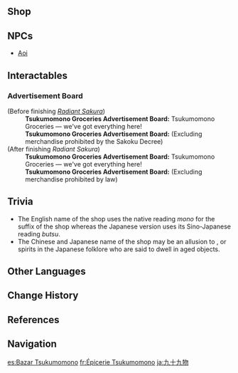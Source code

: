 {{Stub|At some point either in the story or in previous patches this shop's icon in fact did not show on the minimap, is it tied to the story progression or a patch fix?}}
{{Location Infobox
|image        = Tsukumomono Groceries.png
|type         = Point of Interest
|type2        = General Goods Shop
|region       = Inazuma
|area         = Narukami Island
|subarea      = Inazuma City
|poi          = Tenryou
}}
{{Location Intro|description=<p>{{If Self|Tsukumomono Groceries|It|Tsukumomono Groceries}} is run by [[Aoi]]. The supplies restock daily. Reach [[Reputation]] Rank 4 in Inazuma to gain a 10% Discount.</p>}}

==Shop==
{{Vendor|Aoi}}

==NPCs==
* [[Aoi]]

==Interactables==
===Advertisement Board===
{{Dialogue Start}}
;(Before finishing ''[[Radiant Sakura]]'')
:'''Tsukumomono Groceries Advertisement Board:''' Tsukumomono Groceries &mdash; we've got everything here!
:'''Tsukumomono Groceries Advertisement Board:''' (Excluding merchandise prohibited by the Sakoku Decree)
;(After finishing ''Radiant Sakura'')
:'''Tsukumomono Groceries Advertisement Board:''' Tsukumomono Groceries &mdash; we've got everything here!
:'''Tsukumomono Groceries Advertisement Board:''' (Excluding merchandise prohibited by law)
{{Dialogue End}}

==Trivia==
* The English name of the shop uses the native reading ''mono'' for the suffix of the shop {{zh|物|lit=thing,}} whereas the Japanese version uses its Sino-Japanese reading ''butsu''.
* The Chinese and Japanese name of the shop {{ja|九十九物|lit=Ninety Nine Things}} may be an allusion to ''{{w|tsukumogami}}'', or spirits in the Japanese folklore who are said to dwell in aged objects.

==Other Languages==
{{Other Languages
|en       = Tsukumomono Groceries
|zhs      = 九十九物
|zhs_rm   = Jiǔshíjiǔ-wù
|zht      = 九十九物
|zht_rm   = Jiǔshíjiǔ-wù
|zh_tl    = Ninety-Nine Things
|ja       = 九十九物
|ja_rm    = Tsukumo-butsu<ref>{{Ref/Quest|To Treat the Well-Meaning Well|note=Japanese Voice-Over}}</ref>
|ja_tl    = Ninety-Nine Things
|ja_note  = {{Lang|"Tsukumo"|ja=九十九|ja_rm=tsukumo|ja_lit=ninety-nine}} can also be used more broadly to mean "many" (in this case, "many things").
|ko       = 99 잡화점
|ko_rm    = Gugu Japhwa-jeom<ref>{{Ref/Quest|To Treat the Well-Meaning Well|note=Korean Voice-Over}}</ref>
|ko_tl    = 99 General Store
|es       = Bazar Tsukumomono
|es_tl    = Tsukumomono Bazaar
|fr       = Épicerie Tsukumomono
|fr_tl    = Tsukumomono Grocery Store
|ru       = Цукумомоно
|th       = ร้านขายของชำ Tsukumomono
|th_rm    = Ran khai khongcham Tsukumomono
|th_tl    = 
|vi       = {{tt|Tiệm|店}} {{tt|Tạp Hóa|雜貨}} Tsukumomono
|vi_tl    = Tsukumomono Grocery Store
|de       = Tsukumomono-Geschäft
|de_tl    = Tsukumomono Shop
|id       = Tsukumomono Groceries
|pt       = Mercearia Tsukumomono
|pt_tl    = Tsukumomono Grocery Store
|tr       = Tsukumomono Market
|tr_tl    = Tsukumomono Market
|it       = Negozio di alimentari Tsukumomono
|it_tl    = 
}}

==Change History==
{{Change History|2.0}}

==References==
{{Reflist}}

==Navigation==
{{PoI Navbox|Inazuma}}

[[es:Bazar Tsukumomono]]
[[fr:Épicerie Tsukumomono]]
[[ja:九十九物]]